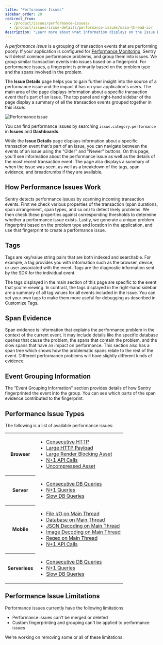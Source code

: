 ```yaml
---
title: "Performance Issues"
sidebar_order: 20
redirect_from:
  - /product/issues/performance-issues/
  - /product/issues/issue-details/performance-issues/main-thread-io/
description: "Learn more about what information displays on the Issue Details page to help you efficiently triage a performance issue."
---
```


A _performance issue_ is a grouping of transaction events that are performing poorly. If your application is configured for [Performance Monitoring](/product/performance/), Sentry will detect common performance problems, and group them into issues. We group similar transaction events into issues based on a fingerprint. For performance issues, a fingerprint is primarily based on the problem type and the spans involved in the problem.

The **Issue Details** page helps you to gain further insight into the source of a performance issue and the impact it has on your application's users. The main area of the page displays information about a specific transaction event that's part of an issue. The top panel and right-hand sidebar of the page display a summary of all the transaction events grouped together in this issue:

![Performance issue](performance-issue-details.png)

<Note>

You can find performance issues by searching `issue.category:performance` in **Issues** and **Dashboards**.

</Note>

While the **Issue Details** page displays information about a specific transaction event that's part of an issue, you can navigate between the events of an issue using the "Older" and "Newer" buttons. On this page, you'll see information about the performance issue as well as the details of the most recent transaction event. The page also displays a summary of when the issue was seen, as well as a breakdown of the tags, span evidence, and breadcrumbs if they are available.

## How Performance Issues Work

Sentry detects performance issues by scanning incoming transaction events. First we check various properties of the transaction (span durations, span arrangement, span types, and so on) to detect likely problems. We then check these properties against corresponding thresholds to determine whether a performance issue exists. Lastly, we generate a unique problem fingerprint based on the problem type and location in the application, and use that fingerprint to create a performance issue.

## Tags

Tags are key/value string pairs that are both indexed and searchable. For example, a tag provides you with information such as the browser, device, or user associated with the event. Tags are the diagnostic information sent by the SDK for the individual event.

The tags displayed in the main section of this page are specific to the event that you're viewing. In contrast, the tags displayed in the right-hand sidebar are a summary of all tag values for all events included in the issue. You can set your own tags to make them more useful for debugging as described in Customize Tags.

## Span Evidence

Span evidence is information that explains the performance problem in the context of the current event. It may include details like the specific database queries that cause the problem, the spans that contain the problem, and the slow spans that have an impact on performance. This section also has a span tree which shows how the problematic spans relate to the rest of the event. Different performance problems will have slightly different kinds of evidence.

## Event Grouping Information

The "Event Grouping Information" section provides details of how Sentry fingerprinted the event into the group. You can see which parts of the span evidence contributed to the fingerprint.

## Performance Issue Types

The following is a list of available performance issues:

<table>
  <tr>
    <th>Browser</th>
    <td>
      <ul>
        <li>
          <a href="./consecutive-http/">Consecutive HTTP</a>
        </li>
        <li>
          <a href="./large-http-payload/">Large HTTP Payload</a>
        </li>
        <li>
          <a href="./large-render-blocking-asset/">
            Large Render Blocking Asset
          </a>
        </li>
        <li>
          <a href="./n-one-api-calls/">N+1 API Calls</a>
        </li>
        <li>
          <a href="./uncompressed-asset">Uncompressed Asset</a>
        </li>
      </ul>
    </td>
  </tr>
  <tr>
    <th>Server</th>
    <td>
      <ul>
        <li>
          <a href="./consecutive-db-queries/">Consecutive DB Queries</a>
        </li>
        <li>
          <a href="./n-one-queries/">N+1 Queries</a>
        </li>
        <li>
          <a href="./slow-db-queries/">Slow DB Queries</a>
        </li>
      </ul>
    </td>
  </tr>
  <tr>
    <th>Mobile</th>
    <td>
      <ul>
        <li>
          <a href="./file-main-thread-io/">File I/O on Main Thread</a>
        </li>
        <li>
          <a href="./db-main-thread-io/">Database on Main Thread</a>
        </li>
        <li>
          <a href="./json-decoding-main-thread/">
            JSON Decoding on Main Thread
          </a>
        </li>
        <li>
          <a href="./image-decoding-main-thread/">
            Image Decoding on Main Thread
          </a>
        </li>
        <li>
          <a href="./regex-main-thread/">Regex on Main Thread</a>
        </li>
        <li>
          <a href="./n-one-api-calls/">N+1 API Calls</a>
        </li>
      </ul>
    </td>
  </tr>
  <tr>
    <th>Serverless</th>
    <td>
      <ul>
        <li>
          <a href="./consecutive-db-queries/">Consecutive DB Queries</a>
        </li>
        <li>
          <a href="./n-one-queries/">N+1 Queries</a>
        </li>
        <li>
          <a href="./slow-db-queries/">Slow DB Queries</a>
        </li>
      </ul>
    </td>
  </tr>
</table>

## Performance Issue Limitations

Performance issues currently have the following limitations:

- Performance issues can't be merged or deleted
- Custom fingerprinting and grouping can't be applied to performance issues

We're working on removing some or all of these limitations.
